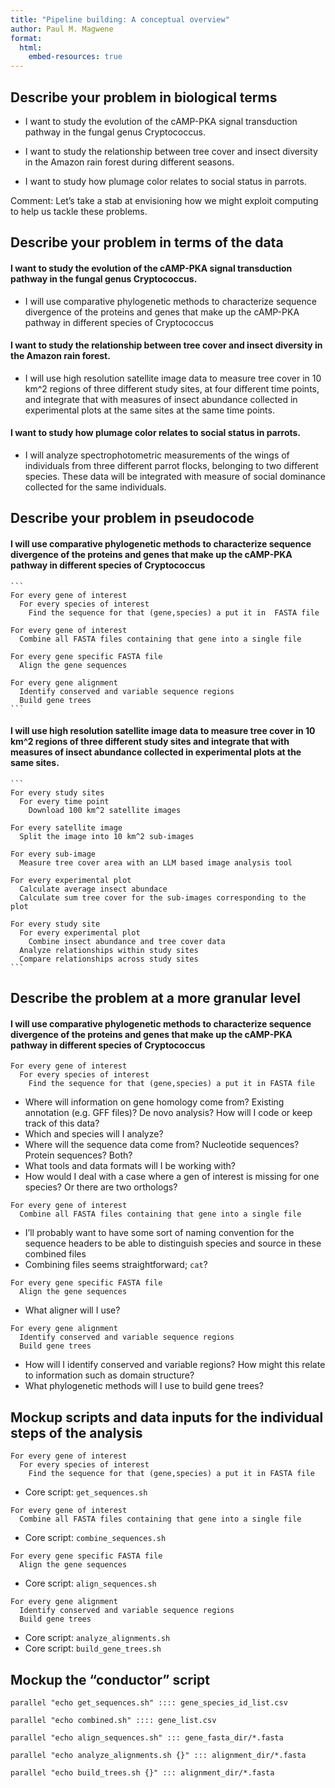 ```yaml
---
title: "Pipeline building: A conceptual overview"
author: Paul M. Magwene
format: 
  html:
    embed-resources: true
---
```




##  Describe your problem in biological terms

* I want to study the evolution of the cAMP-PKA signal transduction pathway in the fungal genus Cryptococcus.

* I want to study the relationship between tree cover and insect diversity in the Amazon rain forest during different seasons.

* I want to study how plumage color relates to social status in parrots.

Comment: Let's take a stab at envisioning how we might exploit computing to help us tackle these problems.


## Describe your problem in terms of the data

#### I want to study the evolution of the cAMP-PKA signal transduction pathway in the fungal genus Cryptococcus.

  * I will use comparative phylogenetic methods to characterize sequence divergence of the proteins and genes that make up the cAMP-PKA pathway in different species of Cryptococcus


#### I want to study the relationship between tree cover and insect diversity in the Amazon rain forest.

  * I will use high resolution satellite image data to measure tree cover in 10 km^2 regions of three different study sites, at four different time points, and integrate that with measures of insect abundance  collected in experimental plots at the same sites at the same time points.
  

#### I want to study how plumage color relates to social status in parrots.

  * I will analyze spectrophotometric measurements of the wings of individuals from three different parrot flocks, belonging to two different species.  These data will be integrated with measure of social dominance collected for the same individuals.


## Describe your problem in pseudocode

#### I will use comparative phylogenetic methods to characterize sequence divergence of the proteins and genes that make up the cAMP-PKA pathway in different species of Cryptococcus
  
    ```
    For every gene of interest
      For every species of interest
        Find the sequence for that (gene,species) a put it in  FASTA file
        
    For every gene of interest
      Combine all FASTA files containing that gene into a single file
      
    For every gene specific FASTA file
      Align the gene sequences
      
    For every gene alignment
      Identify conserved and variable sequence regions
      Build gene trees
    ```


#### I will use high resolution satellite image data to measure tree cover in 10 km^2 regions of three different study sites and integrate that with measures of insect abundance  collected in experimental plots at the same sites.
  
    ```
    For every study sites
      For every time point
        Download 100 km^2 satellite images
        
    For every satellite image
      Split the image into 10 km^2 sub-images
      
    For every sub-image
      Measure tree cover area with an LLM based image analysis tool
      
    For every experimental plot
      Calculate average insect abundace
      Calculate sum tree cover for the sub-images corresponding to the plot
      
    For every study site
      For every experimental plot
        Combine insect abundance and tree cover data
      Analyze relationships within study sites
      Compare relationships across study sites
    ```


## Describe the problem at a more granular level

#### I will use comparative phylogenetic methods to characterize sequence divergence of the proteins and genes that make up the cAMP-PKA pathway in different species of Cryptococcus
  
```
For every gene of interest
  For every species of interest
    Find the sequence for that (gene,species) a put it in FASTA file
```
- Where will information on gene homology come from?   Existing annotation (e.g. GFF files)?  De novo analysis? How will I code or keep track of this data?
- Which and species will I analyze?
- Where will the sequence data come from? Nucleotide sequences? Protein sequences? Both?
- What tools and data formats will I be working with? 
- How would I deal with a case where a gen of interest is missing for one species?  Or there are two orthologs?
    
  
```
For every gene of interest
  Combine all FASTA files containing that gene into a single file
```
- I'll probably want to have some sort of naming convention for the sequence headers to be able to distinguish species and source in these combined files
- Combining files seems straightforward; `cat`?

```  
For every gene specific FASTA file
  Align the gene sequences
```
- What aligner will I use?

```  
For every gene alignment
  Identify conserved and variable sequence regions
  Build gene trees
```
- How will I identify conserved and variable regions? How might this relate to information such as domain structure?  
- What phylogenetic methods will I use to build gene trees?


## Mockup scripts and data inputs for the individual steps of the analysis


```
For every gene of interest
  For every species of interest
    Find the sequence for that (gene,species) a put it in FASTA file
```
- Core script: `get_sequences.sh`
    
    
```
For every gene of interest
  Combine all FASTA files containing that gene into a single file
```
- Core script: `combine_sequences.sh`
    

```  
For every gene specific FASTA file
  Align the gene sequences
```
- Core script: `align_sequences.sh`


```  
For every gene alignment
  Identify conserved and variable sequence regions
  Build gene trees
```
- Core script: `analyze_alignments.sh`
- Core script: `build_gene_trees.sh`


## Mockup the "conductor" script


```
parallel "echo get_sequences.sh" :::: gene_species_id_list.csv

parallel "echo combined.sh" :::: gene_list.csv

parallel "echo align_sequences.sh" ::: gene_fasta_dir/*.fasta

parallel "echo analyze_alignments.sh {}" ::: alignment_dir/*.fasta

parallel "echo build_trees.sh {}" ::: alignment_dir/*.fasta

```

